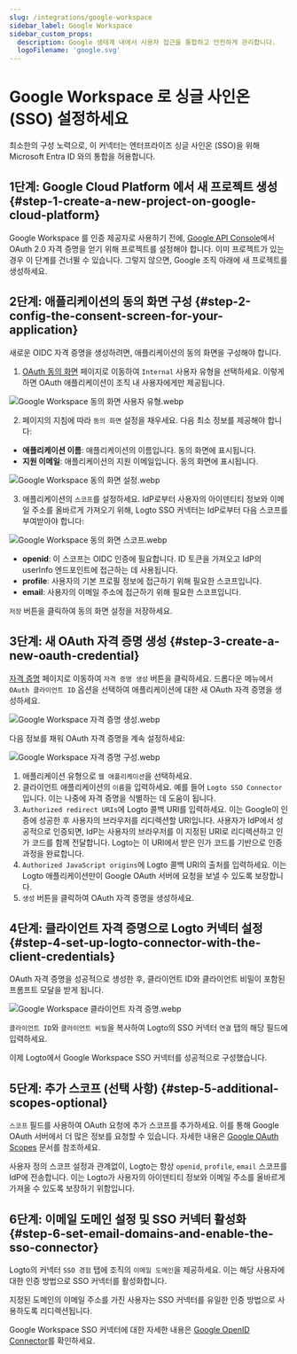 ```yaml
---
slug: /integrations/google-workspace
sidebar_label: Google Workspace
sidebar_custom_props:
  description: Google 생태계 내에서 사용자 접근을 통합하고 안전하게 관리합니다.
  logoFilename: 'google.svg'
---
```



# Google Workspace 로 싱글 사인온 (SSO) 설정하세요

최소한의 구성 노력으로, 이 커넥터는 엔터프라이즈 싱글 사인온 (SSO)을 위해 Microsoft Entra ID 와의 통합을 허용합니다.

<GuideTip />

## 1단계: Google Cloud Platform 에서 새 프로젝트 생성 \{#step-1-create-a-new-project-on-google-cloud-platform}

Google Workspace 를 인증 제공자로 사용하기 전에, [Google API Console](https://console.developers.google.com/)에서 OAuth 2.0 자격 증명을 얻기 위해 프로젝트를 설정해야 합니다. 이미 프로젝트가 있는 경우 이 단계를 건너뛸 수 있습니다. 그렇지 않으면, Google 조직 아래에 새 프로젝트를 생성하세요.

## 2단계: 애플리케이션의 동의 화면 구성 \{#step-2-config-the-consent-screen-for-your-application}

새로운 OIDC 자격 증명을 생성하려면, 애플리케이션의 동의 화면을 구성해야 합니다.

1. [OAuth 동의 화면](https://console.cloud.google.com/apis/credentials/consent) 페이지로 이동하여 `Internal` 사용자 유형을 선택하세요. 이렇게 하면 OAuth 애플리케이션이 조직 내 사용자에게만 제공됩니다.

![Google Workspace 동의 화면 사용자 유형.webp](./assets/google_workspace_consent_screen_user_type.webp)

2. 페이지의 지침에 따라 `동의 화면` 설정을 채우세요. 다음 최소 정보를 제공해야 합니다:

- **애플리케이션 이름**: 애플리케이션의 이름입니다. 동의 화면에 표시됩니다.
- **지원 이메일**: 애플리케이션의 지원 이메일입니다. 동의 화면에 표시됩니다.

![Google Workspace 동의 화면 설정.webp](./assets/google_workspace_consent_screen_settings.webp)

3. 애플리케이션의 `스코프`를 설정하세요. IdP로부터 사용자의 아이덴티티 정보와 이메일 주소를 올바르게 가져오기 위해, Logto SSO 커넥터는 IdP로부터 다음 스코프를 부여받아야 합니다:

![Google Workspace 동의 화면 스코프.webp](./assets/google_workspace_consent_screen_scopes.webp)

- **openid**: 이 스코프는 OIDC 인증에 필요합니다. ID 토큰을 가져오고 IdP의 userInfo 엔드포인트에 접근하는 데 사용됩니다.
- **profile**: 사용자의 기본 프로필 정보에 접근하기 위해 필요한 스코프입니다.
- **email**: 사용자의 이메일 주소에 접근하기 위해 필요한 스코프입니다.

`저장` 버튼을 클릭하여 동의 화면 설정을 저장하세요.

## 3단계: 새 OAuth 자격 증명 생성 \{#step-3-create-a-new-oauth-credential}

[자격 증명](https://console.cloud.google.com/apis/credentials) 페이지로 이동하여 `자격 증명 생성` 버튼을 클릭하세요. 드롭다운 메뉴에서 `OAuth 클라이언트 ID` 옵션을 선택하여 애플리케이션에 대한 새 OAuth 자격 증명을 생성하세요.

![Google Workspace 자격 증명 생성.webp](./assets/google_workspace_create_credentials.webp)

다음 정보를 채워 OAuth 자격 증명을 계속 설정하세요:

![Google Workspace 자격 증명 구성.webp](./assets/google_workspace_credentials_config.webp)

1. 애플리케이션 유형으로 `웹 애플리케이션`을 선택하세요.
2. 클라이언트 애플리케이션의 `이름`을 입력하세요. 예를 들어 `Logto SSO Connector`입니다. 이는 나중에 자격 증명을 식별하는 데 도움이 됩니다.
3. `Authorized redirect URIs`에 Logto 콜백 URI를 입력하세요. 이는 Google이 인증에 성공한 후 사용자의 브라우저를 리디렉션할 URI입니다. 사용자가 IdP에서 성공적으로 인증되면, IdP는 사용자의 브라우저를 이 지정된 URI로 리디렉션하고 인가 코드를 함께 전달합니다. Logto는 이 URI에서 받은 인가 코드를 기반으로 인증 과정을 완료합니다.
4. `Authorized JavaScript origins`에 Logto 콜백 URI의 출처를 입력하세요. 이는 Logto 애플리케이션만이 Google OAuth 서버에 요청을 보낼 수 있도록 보장합니다.
5. `생성` 버튼을 클릭하여 OAuth 자격 증명을 생성하세요.

## 4단계: 클라이언트 자격 증명으로 Logto 커넥터 설정 \{#step-4-set-up-logto-connector-with-the-client-credentials}

OAuth 자격 증명을 성공적으로 생성한 후, 클라이언트 ID와 클라이언트 비밀이 포함된 프롬프트 모달을 받게 됩니다.

![Google Workspace 클라이언트 자격 증명.webp](./assets/google_workspace_client_credentials.webp)

`클라이언트 ID`와 `클라이언트 비밀`을 복사하여 Logto의 SSO 커넥터 `연결` 탭의 해당 필드에 입력하세요.

이제 Logto에서 Google Workspace SSO 커넥터를 성공적으로 구성했습니다.

## 5단계: 추가 스코프 (선택 사항) \{#step-5-additional-scopes-optional}

`스코프` 필드를 사용하여 OAuth 요청에 추가 스코프를 추가하세요. 이를 통해 Google OAuth 서버에서 더 많은 정보를 요청할 수 있습니다. 자세한 내용은 [Google OAuth Scopes](https://developers.google.com/identity/protocols/oauth2/scopes) 문서를 참조하세요.

사용자 정의 스코프 설정과 관계없이, Logto는 항상 `openid`, `profile`, `email` 스코프를 IdP에 전송합니다. 이는 Logto가 사용자의 아이덴티티 정보와 이메일 주소를 올바르게 가져올 수 있도록 보장하기 위함입니다.

## 6단계: 이메일 도메인 설정 및 SSO 커넥터 활성화 \{#step-6-set-email-domains-and-enable-the-sso-connector}

Logto의 커넥터 `SSO 경험` 탭에 조직의 `이메일 도메인`을 제공하세요. 이는 해당 사용자에 대한 인증 방법으로 SSO 커넥터를 활성화합니다.

지정된 도메인의 이메일 주소를 가진 사용자는 SSO 커넥터를 유일한 인증 방법으로 사용하도록 리디렉션됩니다.

Google Workspace SSO 커넥터에 대한 자세한 내용은 [Google OpenID Connector](https://developers.google.com/identity/openid-connect/openid-connect)를 확인하세요.
